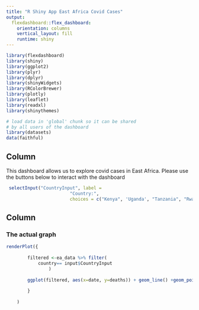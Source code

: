 ```yaml
---
title: "R Shiny App East Africa Covid Cases"
output: 
  flexdashboard::flex_dashboard:
    orientation: columns
    vertical_layout: fill
    runtime: shiny
---
```





```r
library(flexdashboard)
library(shiny)
library(ggplot2)
library(plyr)
library(dplyr)
library(shinyWidgets)
library(RColorBrewer)
library(plotly)
library(leaflet)
library(readxl)
library(shinythemes)
```


```r
# load data in 'global' chunk so it can be shared
# by all users of the dashboard
library(datasets)
data(faithful)
```



Column {.sidebar}
-----------------------------------------------------------------------

This dashboard allows us to explore covid cases in East Africa. Please use the buttons below to interact with the dashboard

```r

 selectInput("CountryInput", label = 
                        "Country:",
                        choices = c("Kenya", 'Uganda', "Tanzania", "Rwanda", "Burundi"), selected = "Kenya")

```

Column 
-----------------------------------------------------------------------

### The actual graph

```r

renderPlot({
        
        filtered <-ea_data %>% filter(
            country== input$CountryInput
                )
    
        ggplot(filtered, aes(x=date, y=deaths)) + geom_line() +geom_point() + labs(y= "Deaths")
        
        }
        
    )

```


